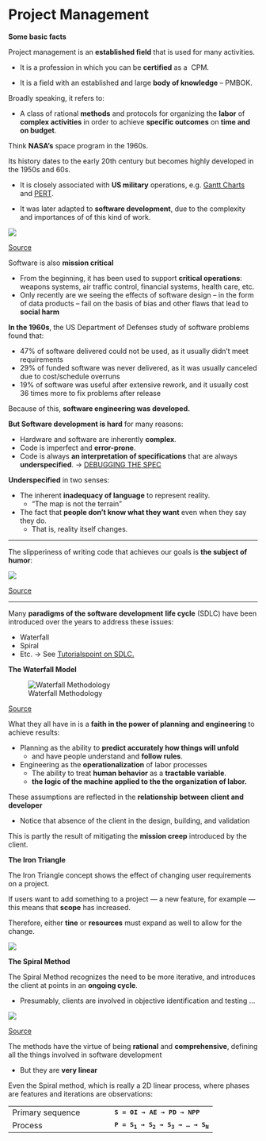 # Project Management

**Some basic facts**

Project management is an <strong>established field</strong> that is used for many activities.

- It is a profession in which you can be <strong>certified</strong> as a&nbsp; CPM.

- It is a field with an established and large <strong>body of knowledge</strong> &ndash; PMBOK.</li>

Broadly speaking, it refers to: 

- A class of rational **methods** and protocols for organizing the **labor** of **complex activities** in order to achieve **specific outcomes** on **time and on budget**.

Think <strong>NASA's</strong> space program in the 1960s.

Its history dates to the early 20th century but becomes highly developed in the 1950s and 60s.

- It is closely associated with <strong>US military</strong> operations, e.g. [Gantt Charts](https://en.wikipedia.org/wiki/Gantt_chart) and [PERT](https://en.wikipedia.org/wiki/Program_evaluation_and_review_technique).

- It was later adapted to <strong>software development</strong>, due to the complexity and importances of of this kind of work.

![](../media/early-gantt-chart.png)

[Source](https://www.onepager.com/community/blog/a-brief-history-of-the-gantt-chart/)

<p>Software is also <strong>mission critical</strong></p>
<ul>
<li>From the beginning, it has been used to support <strong>critical operations</strong>: weapons systems, air traffic control, financial systems, health care, etc.</li>
<li>Only recently are we seeing the effects of software design &ndash; in the form of data products &ndash; fail on the basis of bias and other flaws that lead to <strong>social harm</strong></li>
</ul>
<p><strong>In the 1960s</strong>, the US Department of Defenses study of software problems found that:</p>
<ul class="uva-lessons-ul">
<li>47% of software delivered could not be used, as it usually didn&rsquo;t meet requirements</li>
<li>29% of funded software was never delivered, as it was usually canceled due to cost/schedule overruns</li>
<li>19% of software was useful after extensive rework, and it usually cost 36 times more to fix problems after release</li>
</ul>
<p>Because of this, <strong>software engineering was developed.</strong></p>
<p><strong>But Software development is hard</strong> for many reasons:</p>
<ul>
<li>Hardware and software are inherently <strong>complex</strong>.</li>
<li>Code is imperfect and <strong>error-prone</strong>.</li>
<li>Code is always <strong>an interpretation of specifications</strong> that are always <strong>underspecified</strong>. &rarr; [DEBUGGING THE SPEC](http://johnunsworth.name/KR/halsted.html)</li>
</ul>
<p><strong>Underspecified</strong> in two senses:</p>
<ul>
<li>The inherent <strong>inadequacy of language</strong> to represent reality.
<ul>
<li>"The map is not the terrain"</li>
</ul>
</li>
<li>The fact that <strong>people don't know what they want</strong> even when they say they do.
<ul>
<li>That is, reality itself changes.</li>
</ul>
</li>
</ul>

----

The slipperiness of writing code that achieves our goals is **the subject of humor**:

![](../media/pm-operation-success.jpg)

[Source](https://www.pinterest.com/pin/411446115951363129/)

----

<p>Many <strong>paradigms of the software development</strong> <strong>life cycle</strong> (SDLC) have been introduced over the years to address these issues:</p>
<ul>
<li>Waterfall</li>
<li>Spiral</li>
<li>Etc. &rarr; See <a class="external-link" href="https://www.tutorialspoint.com/sdlc/index.htm">Tutorialspoint on SDLC.</a></li>
</ul>
<p><strong>The Waterfall Model</strong></p>

![Waterfall Methodology](../media/pm-waterfall.jpg)

[Source](https://4.bp.blogspot.com/-FJ4rlfMcDfc/V8mDTJfcDQI/AAAAAAAAA4s/f1dd7JC9-QsBh-67gdIDpq5ThubrTcVywCK4B/s1600/maxresdefault.jpg)

<p>What they all have in is a <strong>faith in the power of planning and engineering</strong> to achieve results:</p>
<ul>
<li>Planning as the ability to <strong>predict accurately how things will unfold</strong>
<ul>
<li>and have people understand and <strong>follow rules</strong>.</li>
</ul>
</li>
<li>Engineering as the <strong>operationalization</strong> of labor processes
<ul>
<li>The ability to treat <strong>human behavior</strong> as a <strong>tractable variable</strong>.</li>
<li><strong>the logic of the machine applied to the the organization of labor.</strong></li>
</ul>
</li>
</ul>
<p>These assumptions are reflected in the <strong>relationship between client and developer</strong></p>
<ul>
<li>Notice that absence of the client in the design, building, and validation</li>
</ul>
<p>This is partly the result of mitigating the <strong>mission creep</strong> introduced by the client.</p>

<p><strong>The Iron Triangle</strong></p>

The Iron Triangle concept shows the effect of changing user requirements on a project.

If users want to add something to a project --- a new feature, for example --- this means that **scope** has increased.

Therefore, either **tine** or **resources** must expand as well to allow for the change.


![](../media/pm-iron-triangle.png)

<p><strong>The Spiral Method</strong></p>
<p>The Spiral Method recognizes the need to be more iterative, and introduces the client at points in an <strong>ongoing cycle</strong>.&nbsp;</p>
<ul>
<li>Presumably, clients are involved in objective identification and testing ...</li>
</ul>
![](../media/pm-sdlc_spiral_model.jpg)


<p><span class="placeholder-inline-tasks"><a class="external-link" href="https://www.tutorialspoint.com/sdlc/sdlc_spiral_model.htm">Source</a></span></p>

<p>The methods have the virtue of being <strong>rational</strong> and <strong>comprehensive</strong>, defining all the things involved in software development</p>
<ul>
<li>But they are <strong>very linear</strong></li>
</ul>
<p>Even the Spiral method, which is really a 2D linear process, where phases are features and iterations are observations:</p>

| | |
|-|-|
| Primary sequence | <b><tt>S = OI &rarr; AE &rarr; PD &rarr; NPP</tt></b> |
| Process          | <b><tt>P = S<sub>1</sub> &rarr; S<sub>2</sub> &rarr; S<sub>3</sub> &rarr; ... &rarr; S<sub>N</sub></tt></b> |
